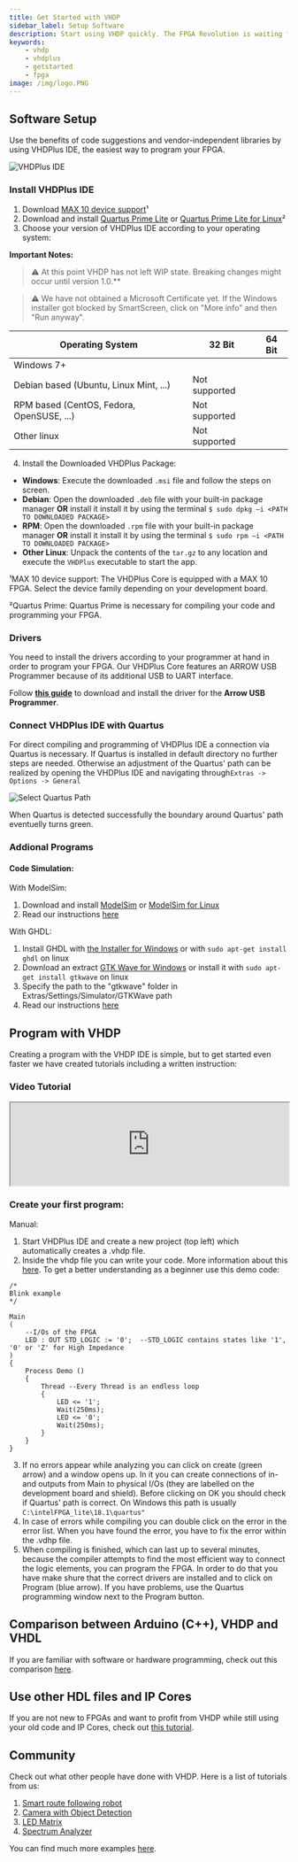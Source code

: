 ```yaml
---
title: Get Started with VHDP
sidebar_label: Setup Software
description: Start using VHDP quickly. The FPGA Revolution is waiting for you
keywords:
    - vhdp
    - vhdplus
    - getstarted
    - fpga
image: /img/logo.PNG
---
```








## Software Setup

Use the benefits of code suggestions and vendor-independent libraries by using VHDPlus IDE, the easiest way to program your FPGA.

![VHDPlus IDE](/img/VHDPIDE.webp)

### Install VHDPlus IDE

1. Download <a href="http://download.altera.com/akdlm/software/acdsinst/18.1std/625/ib_installers/max10-18.1.0.625.qdz" target="_blank">MAX 10 device support</a>¹
2. Download and install <a href="http://download.altera.com/akdlm/software/acdsinst/18.1std/625/ib_installers/QuartusLiteSetup-18.1.0.625-windows.exe" target="_blank">Quartus Prime Lite</a> or <a href="http://download.altera.com/akdlm/software/acdsinst/18.1std/625/ib_installers/QuartusLiteSetup-18.1.0.625-linux.run" target="_blank">Quartus Prime Lite for Linux</a>²
3. Choose your version of VHDPlus IDE according to your operating system:

**Important Notes:**

> :warning: At this point VHDP has not left WIP state. Breaking changes might occur until version 1.0.**

> :warning: We have not obtained a Microsoft Certificate yet. If the Windows installer got blocked by SmartScreen, click on "More info" and then "Run anyway". 



|Operating System| 32 Bit | 64 Bit |
|--|--|--|
| Windows 7+ | <span children={Win32Download}/> | <span children={Win64Download}/> |
| Debian based (Ubuntu, Linux Mint, ...) | Not supported | <span children={DEB64Download}/> |
| RPM based (CentOS, Fedora, OpenSUSE, ...) | Not supported | <span children={RPM64Download}/> |
| Other linux | Not supported | <span children={TAR64Download}/> |

4. Install the Downloaded VHDPlus Package:
- **Windows**: Execute the downloaded `.msi` file and follow the steps on screen.
- **Debian**: Open the downloaded `.deb` file with your built-in package manager **OR** install it install it by using the terminal `$ sudo dpkg –i <PATH TO DOWNLOADED PACKAGE>`
- **RPM**: Open the downloaded `.rpm` file with your built-in package manager **OR** install it install it by using the terminal `$ sudo rpm –i <PATH TO DOWNLOADED PACKAGE>`
- **Other Linux**: Unpack the contents of the `tar.gz` to any location and execute the `VHDPlus` executable to start the app.


¹MAX 10 device support: 
The VHDPlus Core is equipped with a MAX 10 FPGA. Select the device family depending on your development board.

²Quartus Prime: 
Quartus Prime is necessary for compiling your code and programming your FPGA.

### Drivers

You need to install the drivers according to your programmer at hand in order to program your FPGA. Our VHDPlus Core features an ARROW USB Programmer because of its additional USB to UART interface.

Follow **[this guide](/docs/getstarted_drivers)** to download and install the driver for the **Arrow USB Programmer**.

### Connect VHDPlus IDE with Quartus

For direct compiling and programming of VHDPlus IDE a connection via Quartus is necessary. 
If Quartus is installed in default directory no further steps are needed. 
 Otherwise an adjustment of the Quartus' path can be realized by opening the VHDPlus IDE and navigating through`Extras -> Options -> General`

![Select Quartus Path](/img/getstarted/QuartusPath.png)

When Quartus is detected successfully the boundary around Quartus' path eventuelly turns green.

### Addional Programs

#### Code Simulation:

With ModelSim:

1. Download and install <a href="http://download.altera.com/akdlm/software/acdsinst/18.1std/625/ib_installers/ModelSimSetup-18.1.0.625-windows.exe" target="_blank">ModelSim</a> or <a href="http://download.altera.com/akdlm/software/acdsinst/18.1std/625/ib_installers/ModelSimSetup-18.1.0.625-linux.run" target="_blank">ModelSim for Linux</a>
2. Read our instructions [here](/docs/getstarted_modelsim)

With GHDL:

1. Install GHDL with <a href="http://ghdl.free.fr/ghdl-installer-0.29.1.exe" target="_blank">the Installer for Windows</a> or with `sudo apt-get install ghdl` on linux
2. Download an extract <a href="https://sourceforge.net/projects/gtkwave/files/gtkwave-3.3.100-bin-win64/gtkwave-3.3.100-bin-win64.zip/download" target="_blank">GTK Wave for Windows</a> or install it with `sudo apt-get install gtkwave` on linux
3. Specify the path to the "gtkwave" folder in Extras/Settings/Simulator/GTKWave path
4. Read our instructions [here](/docs/getstarted_ghdl)

## Program with VHDP
Creating a program with the VHDP IDE is simple, but to get started even faster we have created tutorials including a written instruction:

### Video Tutorial
<div class="fluidMedia"><iframe id="ytplayer" type="text/html" width="100%" src="https://www.youtube.com/embed/RAWTzf6VDLM?autoplay=0&origin=http://vhdplus.com" allowFullScreen></iframe></div>

### Create your first program:

Manual:
1. Start VHDPlus IDE and create a new project (top left) which automatically creates a .vhdp file.
2. Inside the vhdp file you can write your code. More information about this [here](/docs/getstarted_vhdp). To get a better understanding as a beginner use this demo code:
```vhdp
/*
Blink example
*/

Main
(
    --I/Os of the FPGA
    LED : OUT STD_LOGIC := '0';  --STD_LOGIC contains states like '1', '0' or 'Z' for High Impedance
)     
{   
    Process Demo ()
    {
        Thread --Every Thread is an endless loop
        {
            LED <= '1';
            Wait(250ms);
            LED <= '0';
            Wait(250ms);
        }
    }
}
```
3. If no errors appear while analyzing you can click on create (green arrow) and a window opens up. 
In it you can create connections of in- and outputs from Main to physical I/Os (they are labelled on the development board and shield). 
Before clicking on OK you should check if Quartus' path is correct. On Windows this path is usually `C:\intelFPGA_lite\18.1\quartus"`
4. In case of errors while compiling you can double click on the error in the error list. When you have found the error, you have to fix the error within the .vdhp file.
5. When compiling is finished, which can last up to several minutes, because the compiler attempts to find the most efficient way to connect the logic elements, you can program the FPGA. In order to do that you have make shure that the correct drivers are installed and to click on Program (blue arrow). If you have problems, use the Quartus programming window next to the Program button.

## Comparison between Arduino (C++), VHDP and VHDL

If you are familiar with software or hardware programming, check out this comparison [here](/docs/getstarted_compare).

## Use other HDL files and IP Cores

If you are not new to FPGAs and want to profit from VHDP while still using your old code and IP Cores, check out [this tutorial](/docs/ide/tools/importconverter).

## Community

Check out what other people have done with VHDP. Here is a list of tutorials from us:

1. [Smart route following robot](/docs/community_motor)
2. [Camera with Object Detection](/docs/community_camera)
3. [LED Matrix](/docs/community_matrix)
4. [Spectrum Analyzer](/docs/community_spectrum)

You can find much more examples [here](https://github.com/search?utf8=%E2%9C%93&q=vhdplus).
